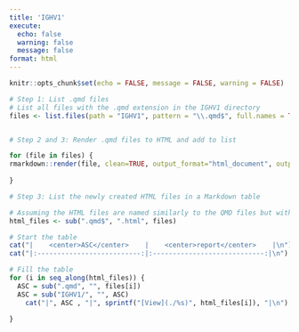 ```yaml
---
title: 'IGHV1'
execute:
  echo: false
  warning: false
  message: false
format: html
---
```

```r
knitr::opts_chunk$set(echo = FALSE, message = FALSE, warning = FALSE)

```


```r
# Step 1: List .qmd files
# List all files with the .qmd extension in the IGHV1 directory
files <- list.files(path = "IGHV1", pattern = "\\.qmd$", full.names = TRUE)


# Step 2 and 3: Render .qmd files to HTML and add to list

for (file in files) {
rmarkdown::render(file, clean=TRUE, output_format="html_document", output_dir="IGHV1")
  
}
```

```r
# Step 3: List the newly created HTML files in a Markdown table

# Assuming the HTML files are named similarly to the QMD files but with .html extension
html_files <- sub(".qmd$", ".html", files)

# Start the table
cat("|    <center>ASC</center>    |    <center>report</center>    |\n")
cat("|:--------------------------:|:----------------------------:|\n")

# Fill the table
for (i in seq_along(html_files)) {
  ASC = sub(".qmd", "", files[i])
  ASC = sub("IGHV1/", "", ASC)
    cat("|", ASC , "|", sprintf("[View](./%s)", html_files[i]), "|\n")

}
```